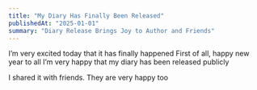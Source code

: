 ```yaml
---
title: "My Diary Has Finally Been Released"
publishedAt: "2025-01-01"
summary: "Diary Release Brings Joy to Author and Friends"
---
```


I’m very excited today that it has finally happened 
First of all, happy new year to all 
I’m very happy that my diary has been released publicly 

I shared it with friends. They are very happy too

